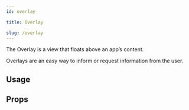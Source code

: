 ```yaml
---
id: overlay

title: Overlay

slug: /overlay
---
```







The Overlay is a view that floats above an app’s content.

Overlays are an easy way to inform or request information from the user.

## Usage

<Usage />

## Props

<Props />
